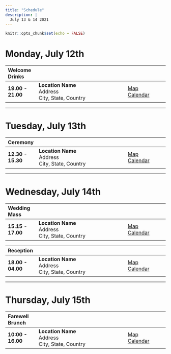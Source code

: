 ```yaml
---
title: "Schedule"
description: |
  July 13 & 14 2021
---
```


```r
knitr::opts_chunk$set(echo = FALSE)
```

```{=html}
<!--
<table>
    <tbody>
        <tr>
            <td colspan=3>
            <h1>Monday, July 12th</h1>
            </td>
        </tr>
        <tr>
            <td rowspan=4>L1 Name</td>
            <td rowspan=2>L2 Name A</td>
            <td>L3 Name A</td>
        </tr>
        <tr>
            <td>L3 Name B</td>
        </tr>
        <tr>
            <td rowspan=2>L2 Name B</td>
            <td>L3 Name C</td>
        </tr>
        <tr>
            <td>L3 Name D</td>
        </tr>
    </tbody>
</table>
-->
```
# Monday, July 12th

| Welcome Drinks    |                                                      |                         |
|:------------------|------------------------------------------------------|-------------------------|
| **19.00 - 21.00** | **Location Name**<br>Address<br>City, State, Country | [Map]()<br>[Calendar]() |

------------------------------------------------------------------------

# Tuesday, July 13th

| Ceremony          |                                                      |                         |
|:------------------|------------------------------------------------------|-------------------------|
| **12.30 - 15.30** | **Location Name**<br>Address<br>City, State, Country | [Map]()<br>[Calendar]() |

------------------------------------------------------------------------

# Wednesday, July 14th

| Wedding Mass      |                                                      |                         |
|:------------------|------------------------------------------------------|-------------------------|
| **15.15 - 17.00** | **Location Name**<br>Address<br>City, State, Country | [Map]()<br>[Calendar]() |

| Reception         |                                                      |                         |
|:------------------|------------------------------------------------------|-------------------------|
| **18.00 - 04.00** | **Location Name**<br>Address<br>City, State, Country | [Map]()<br>[Calendar]() |

------------------------------------------------------------------------

# Thursday, July 15th

| Farewell Brunch   |                                                      |                         |
|:------------------|------------------------------------------------------|-------------------------|
| **10:00 - 16.00** | **Location Name**<br>Address<br>City, State, Country | [Map]()<br>[Calendar]() |
